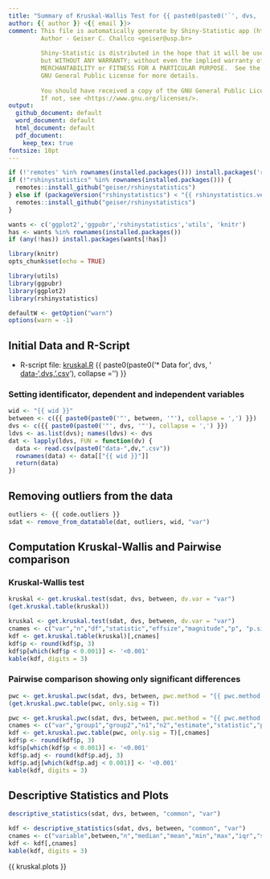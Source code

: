 ```yaml
---
title: "Summary of Kruskal-Wallis Test for {{ paste0(paste0('`', dvs, '`'), collapse = ',') }}"
author: {{ author }} <{{ email }}>
comment: This file is automatically generate by Shiny-Statistic app (https://statistic.geiser.tech/)
         Author - Geiser C. Challco <geiser@usp.br>
         
         Shiny-Statistic is distributed in the hope that it will be useful,
         but WITHOUT ANY WARRANTY; without even the implied warranty of
         MERCHANTABILITY or FITNESS FOR A PARTICULAR PURPOSE.  See the
         GNU General Public License for more details.
         
         You should have received a copy of the GNU General Public License.
         If not, see <https://www.gnu.org/licenses/>.
output:
  github_document: default
  word_document: default
  html_document: default
  pdf_document:
    keep_tex: true
fontsize: 10pt
---
```


```r
if (!'remotes' %in% rownames(installed.packages())) install.packages('remotes')
if (!"rshinystatistics" %in% rownames(installed.packages())) {
  remotes::install_github("geiser/rshinystatistics")
} else if (packageVersion("rshinystatistics") < "{{ rshinystatistics.version }}") {
  remotes::install_github("geiser/rshinystatistics")
}

wants <- c('ggplot2','ggpubr','rshinystatistics','utils', 'knitr')
has <- wants %in% rownames(installed.packages())
if (any(!has)) install.packages(wants[!has])

library(knitr)
opts_chunk$set(echo = TRUE)

library(utils)
library(ggpubr)
library(ggplot2)
library(rshinystatistics)

defaultW <- getOption("warn")
options(warn = -1)
```

## Initial Data and R-Script

* R-script file: [kruskal.R](kruskal.R)
{{ paste0(paste0('* Data for ', dvs, ' [data-',dvs,'.csv](data-',dvs,'.csv)'), collapse = '\n') }}

### Setting identificator, dependent and independent variables

```r
wid <- "{{ wid }}"
between <- c({{ paste0(paste0('"', between, '"'), collapse = ',') }})
dvs <- c({{ paste0(paste0('"', dvs, '"'), collapse = ',') }})
ldvs <- as.list(dvs); names(ldvs) <- dvs
dat <- lapply(ldvs, FUN = function(dv) {
  data <- read.csv(paste0("data-",dv,".csv"))
  rownames(data) <- data[["{{ wid }}"]]
  return(data)
})
```

## Removing outliers from the data

```r
outliers <- {{ code.outliers }}
sdat <- remove_from_datatable(dat, outliers, wid, "var")
```

## Computation Kruskal-Wallis and Pairwise comparison

### Kruskal-Wallis test

```r
kruskal <- get.kruskal.test(sdat, dvs, between, dv.var = "var")
(get.kruskal.table(kruskal))
```

```r
kruskal <- get.kruskal.test(sdat, dvs, between, dv.var = "var")
cnames <- c("var","n","df","statistic","effsize","magnitude","p", "p.signif")
kdf <- get.kruskal.table(kruskal)[,cnames]
kdf$p <- round(kdf$p, 3)
kdf$p[which(kdf$p < 0.001)] <- '<0.001'
kable(kdf, digits = 3)
```

### Pairwise comparison showing only significant differences

```r
pwc <- get.kruskal.pwc(sdat, dvs, between, pwc.method = "{{ pwc.method }}", p.adjust.method = "{{ p.adjust.method }}", dv.var = "var")
(get.kruskal.pwc.table(pwc, only.sig = T))
```

```r
pwc <- get.kruskal.pwc(sdat, dvs, between, pwc.method = "{{ pwc.method }}", p.adjust.method = "{{ p.adjust.method }}", dv.var = "var")
cnames <- c("var","group1","group2","n1","n2","estimate","statistic","p","p.adj","p.adj.signif")
kdf <- get.kruskal.pwc.table(pwc, only.sig = T)[,cnames]
kdf$p <- round(kdf$p, 3)
kdf$p[which(kdf$p < 0.001)] <- '<0.001'
kdf$p.adj <- round(kdf$p.adj, 3)
kdf$p.adj[which(kdf$p.adj < 0.001)] <- '<0.001'
kable(kdf, digits = 3)
```

## Descriptive Statistics and Plots 

```r
descriptive_statistics(sdat, dvs, between, "common", "var")
```

```r
kdf <- descriptive_statistics(sdat, dvs, between, "common", "var")
cnames <- c("variable",between,"n","median","mean","min","max","iqr","sd")
kdf <- kdf[,cnames]
kable(kdf, digits = 3)
```

{{ kruskal.plots  }}

